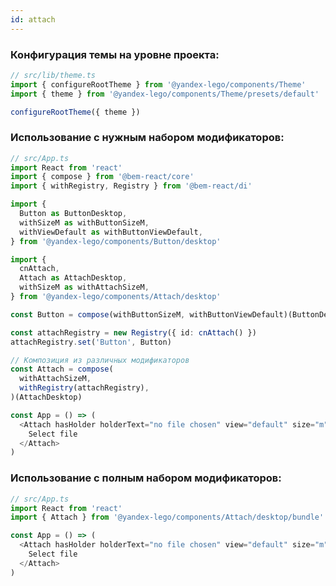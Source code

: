 ```yaml
---
id: attach
---
```


### Конфигурация темы на уровне проекта:

```ts
// src/lib/theme.ts
import { configureRootTheme } from '@yandex-lego/components/Theme'
import { theme } from '@yandex-lego/components/Theme/presets/default'

configureRootTheme({ theme })
```

### Использование с нужным набором модификаторов:

```ts
// src/App.ts
import React from 'react'
import { compose } from '@bem-react/core'
import { withRegistry, Registry } from '@bem-react/di'

import {
  Button as ButtonDesktop,
  withSizeM as withButtonSizeM,
  withViewDefault as withButtonViewDefault,
} from '@yandex-lego/components/Button/desktop'

import {
  cnAttach,
  Attach as AttachDesktop,
  withSizeM as withAttachSizeM,
} from '@yandex-lego/components/Attach/desktop'

const Button = compose(withButtonSizeM, withButtonViewDefault)(ButtonDesktop)

const attachRegistry = new Registry({ id: cnAttach() })
attachRegistry.set('Button', Button)

// Композиция из различных модификаторов
const Attach = compose(
  withAttachSizeM,
  withRegistry(attachRegistry),
)(AttachDesktop)

const App = () => (
  <Attach hasHolder holderText="no file chosen" view="default" size="m">
    Select file
  </Attach>
)
```

### Использование с полным набором модификаторов:

```ts
// src/App.ts
import React from 'react'
import { Attach } from '@yandex-lego/components/Attach/desktop/bundle'

const App = () => (
  <Attach hasHolder holderText="no file chosen" view="default" size="m">
    Select file
  </Attach>
)
```
